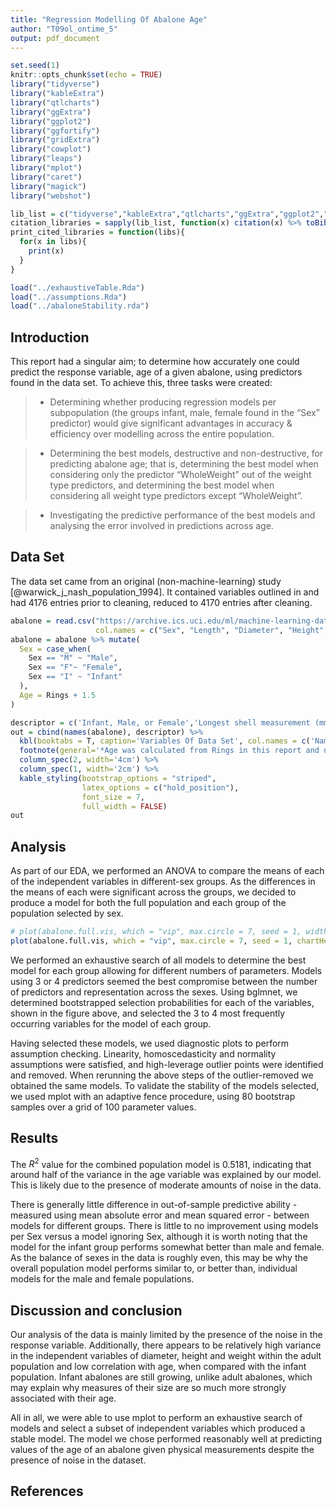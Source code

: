 ```yaml
---
title: "Regression Modelling Of Abalone Age"
author: "T09ol_ontime_5"
output: pdf_document
---
```


```r
set.seed(1)
knitr::opts_chunk$set(echo = TRUE)
library("tidyverse")
library("kableExtra")
library("qtlcharts")
library("ggExtra")
library("ggplot2")
library("ggfortify")
library("gridExtra")
library("cowplot")
library("leaps")
library("mplot")
library("caret")
library("magick")
library("webshot")

lib_list = c("tidyverse","kableExtra","qtlcharts","ggExtra","ggplot2","gridExtra","ggfortify","cowplot","leaps","mplot", "caret", "magick", "webshot")
citation_libraries = sapply(lib_list, function(x) citation(x) %>% toBibtex())
print_cited_libraries = function(libs){
  for(x in libs){
    print(x)
  }
}
```


```r
load("../exhaustiveTable.Rda")
load("../assumptions.Rda")
load("../abaloneStability.rda")
```


## Introduction
This report had a singular aim; to determine how accurately one could predict the response variable, age of a given abalone, using predictors found in the data set. To achieve this, three tasks were created:

>- Determining whether producing regression models per subpopulation (the groups infant, male, female found in the "Sex" predictor) would give significant advantages in accuracy & efficiency over modelling across the entire population.

>- Determining the best models, destructive and non-destructive, for predicting abalone age; that is, determining the best model when considering only the predictor "WholeWeight" out of the weight type predictors, and determining the best model when considering all weight type predictors except "WholeWeight".

>- Investigating the predictive performance of the best models and analysing the error involved in predictions across age.

## Data Set
The data set came from an original (non-machine-learning) study [@warwick_j_nash_population_1994]. It contained variables outlined in \emph{Table 1.} and had 4176 entries prior to cleaning, reduced to 4170 entries after cleaning.

```r
abalone = read.csv("https://archive.ics.uci.edu/ml/machine-learning-databases/abalone/abalone.data",
                   col.names = c("Sex", "Length", "Diameter", "Height", "WholeWeight", "ShuckedWeight", "VisceraWeight", "ShellWeight", "Rings"))
abalone = abalone %>% mutate(
  Sex = case_when(
    Sex == "M" ~ "Male",
    Sex == "F"~ "Female",
    Sex == "I" ~ "Infant"
  ),
  Age = Rings + 1.5
)
```
```r
descriptor = c('Infant, Male, or Female','Longest shell measurement (mm)','Perpendicular to length (mm)','With meat in shell (mm)', 'Whole abalone (g)', 'Weight of meat (g)', 'Gut weight (after bleeding) (g)', 'After being dried (g)', '+1.5 Gives the age in years', '*see below')
out = cbind(names(abalone), descriptor) %>% 
  kbl(booktabs = T, caption='Variables Of Data Set', col.names = c('Name','Description'), format='latex') %>% 
  footnote(general='*Age was calculated from Rings in this report and not part of the original data set.') %>%
  column_spec(2, width='4cm') %>%
  column_spec(1, width='2cm') %>%
  kable_styling(bootstrap_options = "striped", 
                latex_options = c("hold_position"), 
                font_size = 7, 
                full_width = FALSE)
out
```

## Analysis
As part of our EDA, we performed an ANOVA to compare the means of each of the independent variables in different-sex groups. As the differences in the means of each were significant across the groups, we decided to produce a model for both the full population and each group of the population selected by sex.

```r
# plot(abalone.full.vis, which = "vip", max.circle = 7, seed = 1, width=400, height=200)
plot(abalone.full.vis, which = "vip", max.circle = 7, seed = 1, chartHeight="40%", fontSize=8)

```

We performed an exhaustive search of all models to determine the best model for each group allowing for different numbers of parameters. Models using 3 or 4 predictors seemed the best compromise between the number of predictors and representation across the sexes. Using bglmnet, we determined bootstrapped selection probabilities for each of the variables, shown in the figure above, and selected the 3 to 4 most frequently occurring variables for the model of each group.

<!-- # ```{r echo = FALSE, fig.width=4, fig.height=3.5} -->
<!-- # assump.plot -->
<!-- # ``` -->

Having selected these models, we used diagnostic plots to perform assumption checking. Linearity, homoscedasticity and normality assumptions were satisfied, and high-leverage outlier points were identified and removed. When rerunning the above steps of the outlier-removed we obtained the same models. To validate the stability of the models selected, we used mplot with an adaptive fence procedure, using 80 bootstrap samples over a grid of 100 parameter values.

<!-- # ```{r echo = FALSE,  fig.width=8, fig.height=3} -->
<!-- # plot(abalone.best1.af, best.only = TRUE, legend.position = "bottom", chartWidth="40%", chartHeight="40%", fontSize=8) -->
<!-- # ``` -->


## Results
The $R^2$ value for the combined population model is 0.5181, indicating that around half of the variance in the age variable was explained by our model. This is likely due to the presence of moderate amounts of noise in the data.

There is generally little difference in out-of-sample predictive ability - measured using mean absolute error and mean squared error - between models for different groups. There is little to no improvement using models per Sex versus a model ignoring Sex, although it is worth noting that the model for the infant group performs somewhat better than male and female. As the balance of sexes in the data is roughly even, this may be why the overall population model performs similar to, or better than, individual models for the male and female populations.


## Discussion and conclusion
Our analysis of the data is mainly limited by the presence of the noise in the response variable. Additionally, there appears to be relatively high variance in the independent variables of diameter, height and weight within the adult population and low correlation with age, when compared with the infant population. Infant abalones are still growing, unlike adult abalones, which may explain why measures of their size are so much more strongly associated with their age.

All in all, we were able to use mplot to perform an exhaustive search of models and select a subset of independent variables which produced a stable model. The model we chose performed reasonably well at predicting values of the age of an abalone given physical measurements despite the presence of noise in the dataset.



<!-- # ```{r echo = FALSE, fig.width=6.2, fig.height=4, out.width="80%"} -->
<!-- # plot(abalone.best2.af, best.only = TRUE, legend.position = "bottom") -->
<!-- # ``` -->

<!-- # ```{r echo = FALSE, fig.width=6, fig.height=3, out.extra='angle=-90'} -->
<!-- # plot(abalone.full.vis, which = "boot", max.circle = 7, seed = 1) -->
<!-- # ``` -->

<!-- # ```{r echo = FALSE, fig.width=6, fig.height=3, out.extra='angle=-90'} -->
<!-- # plot(abalone.full.vis, which = "lvk", max.circle = 7, seed = 1) -->
<!-- # ``` -->


## References
